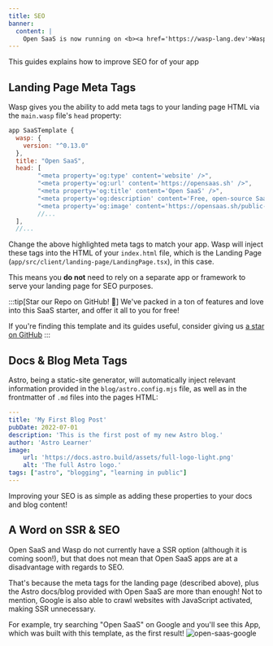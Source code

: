 ```yaml
---
title: SEO
banner:
  content: |
    Open SaaS is now running on <b><a href='https://wasp-lang.dev'>Wasp v0.16</a></b>! <br/>⚙️<br/>If you're running an older version and would like to upgrade, please follow the <a href="https://wasp-lang.dev/docs/migration-guides/migrate-from-0-15-to-0-16">migration instructions.</a>
---
```


This guides explains how to improve SEO for of your app

## Landing Page Meta Tags

Wasp gives you the ability to add meta tags to your landing page HTML via the `main.wasp` file's `head` property:

```js {8-11}
app SaaSTemplate {
  wasp: {
    version: "^0.13.0"
  },
  title: "Open SaaS",
  head: [
        "<meta property='og:type' content='website' />",
        "<meta property='og:url' content='https://opensaas.sh' />",
        "<meta property='og:title' content='Open SaaS' />",
        "<meta property='og:description' content='Free, open-source SaaS boilerplate starter for React & NodeJS.' />",
        "<meta property='og:image' content='https://opensaas.sh/public-banner.webp' />",
        //...
  ],
  //...
```

Change the above highlighted meta tags to match your app. Wasp will inject these tags into the HTML of your `index.html` file, which is the Landing Page (`app/src/client/landing-page/LandingPage.tsx`), in this case.

This means you **do not** need to rely on a separate app or framework to serve your landing page for SEO purposes.

:::tip[Star our Repo on GitHub! 🌟]
We've packed in a ton of features and love into this SaaS starter, and offer it all to you for free!

If you're finding this template and its guides useful, consider giving us [a star on GitHub](https://github.com/wasp-lang/wasp)
:::

## Docs & Blog Meta Tags

Astro, being a static-site generator, will automatically inject relevant information provided in the `blog/astro.config.mjs` file, as well as in the frontmatter of `.md` files into the pages HTML:

```yaml
---
title: 'My First Blog Post'
pubDate: 2022-07-01
description: 'This is the first post of my new Astro blog.'
author: 'Astro Learner'
image:
    url: 'https://docs.astro.build/assets/full-logo-light.png'
    alt: 'The full Astro logo.'
tags: ["astro", "blogging", "learning in public"]
---
```

Improving your SEO is as simple as adding these properties to your docs and blog content!

## A Word on SSR & SEO

Open SaaS and Wasp do not currently have a SSR option (although it is coming soon!), but that does not mean that Open SaaS apps are at a disadvantage with regards to SEO.

That's because the meta tags for the landing page (described above), plus the Astro docs/blog provided with Open SaaS are more than enough! Not to mention, Google is also able to crawl websites with JavaScript activated, making SSR unnecessary. 

For example, try searching "Open SaaS" on Google and you'll see this App, which was built with this template, as the first result! 
<Image src={openSaaSGoogle} alt="open-saas-google" loading="lazy" />
